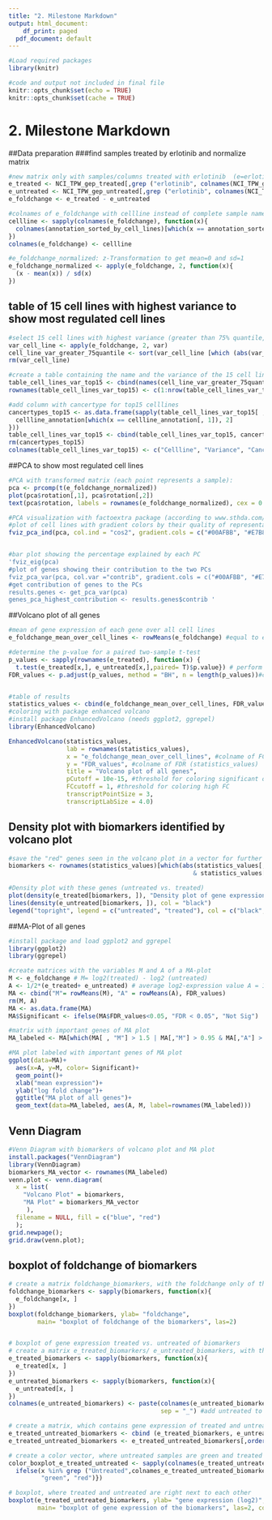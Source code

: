 ```yaml
---
title: "2. Milestone Markdown"
output: html_document:
    df_print: paged
  pdf_document: default
---
```


```r
#Load required packages
library(knitr)
```

```r
#code and output not included in final file
knitr::opts_chunk$set(echo = TRUE)
knitr::opts_chunk$set(cache = TRUE)
```

# 2. Milestone Markdown

##Data preparation 
###find samples treated by erlotinib and normalize matrix

```r
#new matrix only with samples/columns treated with erlotinib  (e=erlotinib)
e_treated <- NCI_TPW_gep_treated[,grep ("erlotinib", colnames(NCI_TPW_gep_treated))]
e_untreated <- NCI_TPW_gep_untreated[,grep ("erlotinib", colnames(NCI_TPW_gep_untreated))]
e_foldchange <- e_treated - e_untreated

#colnames of e_foldchange with cellline instead of complete sample name
cellline <- sapply(colnames(e_foldchange), function(x){
  colnames(annotation_sorted_by_cell_lines)[which(x == annotation_sorted_by_cell_lines, arr.ind = TRUE)[2]]
})
colnames(e_foldchange) <- cellline

#e_foldchange_normalized: z-Transformation to get mean=0 and sd=1
e_foldchange_normalized <- apply(e_foldchange, 2, function(x){
  (x - mean(x)) / sd(x)
})
```

## table of 15 cell lines with highest variance to show most regulated cell lines

```r
#select 15 cell lines with highest variance (greater than 75% quantile, sorted by decreasing value)
var_cell_line <- apply(e_foldchange, 2, var)
cell_line_var_greater_75quantile <- sort(var_cell_line [which (abs(var_cell_line) > quantile(abs(var_cell_line), 0.75))], decreasing = TRUE)
rm(var_cell_line)

#create a table containing the name and the variance of the 15 cell lines with highest variance
table_cell_lines_var_top15 <- cbind(names(cell_line_var_greater_75quantile), cell_line_var_greater_75quantile)
rownames(table_cell_lines_var_top15) <- c(1:nrow(table_cell_lines_var_top15))

#add column with cancertype for top15 celllines
cancertypes_top15 <- as.data.frame(sapply(table_cell_lines_var_top15[ , 1], function(x) {
  cellline_annotation[which(x == cellline_annotation[, 1]), 2]
}))
table_cell_lines_var_top15 <- cbind(table_cell_lines_var_top15, cancertypes_top15)
rm(cancertypes_top15)
colnames(table_cell_lines_var_top15) <- c("Cellline", "Variance", "Cancertype")
```


##PCA to show most regulated cell lines
```r
#PCA with transformed matrix (each point represents a sample):
pca <- prcomp(t(e_foldchange_normalized))
plot(pca$rotation[,1], pca$rotation[,2])
text(pca$rotation, labels = rownames(e_foldchange_normalized), cex = 0.4, pos = 3)

#PCA visualization with factoextra package (according to www.sthda.com/english/articles/31-principal-component-methods-in-r-practical-guide/118-principal-component-analysis-in-t-prcomp-vs-princomp/) : 
#plot of cell lines with gradient colors by their quality of representation
fviz_pca_ind(pca, col.ind = "cos2", gradient.cols = c("#00AFBB", "#E7B800", "#FC4E07")) #cos2 values correspond to their quality of representation


#bar plot showing the percentage explained by each PC
'fviz_eig(pca) 
#plot of genes showing their contribution to the two PCs 
fviz_pca_var(pca, col.var ="contrib", gradient.cols = c("#00AFBB", "#E7B800", "#FC4E07"))
#get contribution of genes to the PCs
results.genes <- get_pca_var(pca)
genes_pca_highest_contribution <- results.genes$contrib '

```

##Volcano plot of all genes

```r
#mean of gene expression of each gene over all cell lines
e_foldchange_mean_over_cell_lines <- rowMeans(e_foldchange) #equal to e_treated_mean_over_cell_lines - e_untreated_mean_over_cell_line

#determine the p-value for a paired two-sample t-test 
p_values <- sapply(rownames(e_treated), function(x) {
  t.test(e_treated[x,], e_untreated[x,],paired= T)$p.value}) # perform t-test and save p-values of each gene in p_vales-vector
FDR_values <- p.adjust(p_values, method = "BH", n = length(p_values))#calculate FDR with benjamini-hochberg (BH)


#table of results 
statistics_values <- cbind(e_foldchange_mean_over_cell_lines, FDR_values)
#coloring with package enhanced volcano
#install package EnhancedVolcano (needs ggplot2, ggrepel)
library(EnhancedVolcano)

EnhancedVolcano(statistics_values, 
                lab = rownames(statistics_values),
                x = "e_foldchange_mean_over_cell_lines", #colname of FC values in this table (statistics_values)
                y = "FDR_values", #colname of FDR (statistics_values)
                title = "Volcano plot of all genes",
                pCutoff = 10e-15, #threshold for coloring significant ones
                FCcutoff = 1, #threshold for coloring high FC
                transcriptPointSize = 3,
                transcriptLabSize = 4.0)

```


## Density plot with biomarkers identified by volcano plot
```r
#save the "red" genes seen in the volcano plot in a vector for further analysis
biomarkers <- rownames(statistics_values)[which(abs(statistics_values[, 1]) > 1 
                                                   & statistics_values[, 2] < 10e-15)]

#Density plot with these genes (untreated vs. treated)
plot(density(e_treated[biomarkers, ]), "Density plot of gene expression", col = "red")
lines(density(e_untreated[biomarkers, ]), col = "black")
legend("topright", legend = c("untreated", "treated"), col = c("black", "red"), pch = 15)

```


##MA-Plot of all genes 
```r
#install package and load ggplot2 and ggrepel
library(ggplot2)
library(ggrepel)

#create matrices with the variables M and A of a MA-plot
M <- e_foldchange # M= log2(treated) - log2 (untreated)
A <- 1/2*(e_treated+ e_untreated) # average log2-expression value A = 1/2 (log2(treated)+log2(untreated))
MA <- cbind("M"= rowMeans(M), "A" = rowMeans(A), FDR_values)
rm(M, A)
MA <- as.data.frame(MA)
MA$Significant <- ifelse(MA$FDR_values<0.05, "FDR < 0.05", "Not Sig")

#matrix with important genes of MA plot 
MA_labeled <- MA[which(MA[ , "M"] > 1.5 | MA[,"M"] > 0.95 & MA[,"A"] > 10) , ]

#MA plot labeled with important genes of MA plot
ggplot(data=MA)+ 
  aes(x=A, y=M, color= Significant)+
  geom_point()+
  xlab("mean expression")+
  ylab("log fold change")+
  ggtitle("MA plot of all genes")+
  geom_text(data=MA_labeled, aes(A, M, label=rownames(MA_labeled)))


```

## Venn Diagram
```r
#Venn Diagram with biomarkers of volcano plot and MA plot
install.packages("VennDiagram")
library(VennDiagram)
biomarkers_MA_vector <- rownames(MA_labeled)
venn.plot <- venn.diagram(
  x = list(
    "Volcano Plot" = biomarkers,
    "MA Plot" = biomarkers_MA_vector
     ),
  filename = NULL, fill = c("blue", "red")
  );
grid.newpage();
grid.draw(venn.plot);
```

## boxplot of foldchange of biomarkers
```r
# create a matrix foldchange_biomarkers, with the foldchange only of the biomarkers
foldchange_biomarkers <- sapply(biomarkers, function(x){
  e_foldchange[x, ]
})
boxplot(foldchange_biomarkers, ylab= "foldchange", 
        main= "boxplot of foldchange of the biomarkers", las=2)


# boxplot of gene expression treated vs. untreated of biomarkers 
# create a matrix e_treated_biomarkers/ e_untreated_biomarkers, with the gene expression only of the biomarkers
e_treated_biomarkers <- sapply(biomarkers, function(x){
  e_treated[x, ]
})
e_untreated_biomarkers <- sapply(biomarkers, function(x){
  e_untreated[x, ]
}) 
colnames(e_untreated_biomarkers) <- paste(colnames(e_untreated_biomarkers),"Untreated",
                                          sep = "_") #add untreated to colnames

# create a matrix, which contains gene expression of treated and untreated and sort it after colnames
e_treated_untreated_biomarkers <- cbind (e_treated_biomarkers, e_untreated_biomarkers)
e_treated_untreated_biomarkers <- e_treated_untreated_biomarkers[,order(colnames(e_treated_untreated_biomarkers))]

# create a color vector, where untreated samples are green and treated ones are red
color_boxplot_e_treated_untreated <- sapply(colnames(e_treated_untreated_biomarkers), function(x) {
  ifelse(x %in% grep ("Untreated",colnames_e_treated_untreated_biomarkers, value = TRUE),
         "green", "red")})

# boxplot, where treated and untreated are right next to each other 
boxplot(e_treated_untreated_biomarkers, ylab= "gene expression (log2)", 
        main= "boxplot of gene expression of the biomarkers", las=2, col= color_boxplot_e_treated_untreated)

```